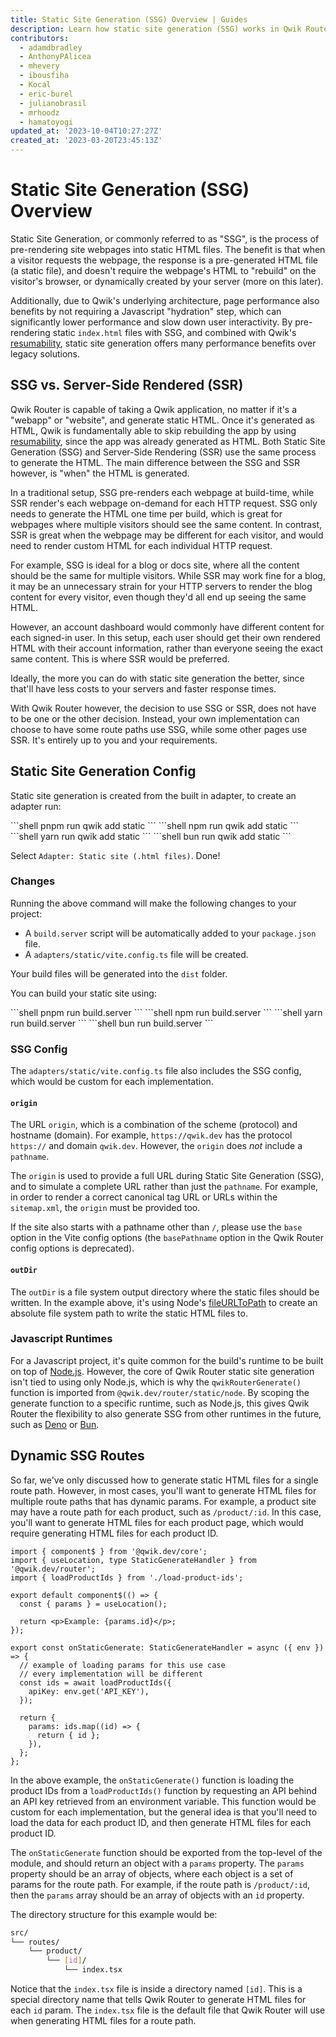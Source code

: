 ```yaml
---
title: Static Site Generation (SSG) Overview | Guides
description: Learn how static site generation (SSG) works in Qwik Router.
contributors:
  - adamdbradley
  - AnthonyPAlicea
  - mhevery
  - ibousfiha
  - Kocal
  - eric-burel
  - julianobrasil
  - mrhoodz
  - hamatoyogi
updated_at: '2023-10-04T10:27:27Z'
created_at: '2023-03-20T23:45:13Z'
---
```



# Static Site Generation (SSG) Overview

Static Site Generation, or commonly referred to as "SSG", is the process of pre-rendering site webpages into static HTML files. The benefit is that when a visitor requests the webpage, the response is a pre-generated HTML file (a static file), and doesn't require the webpage's HTML to "rebuild" on the visitor's browser, or dynamically created by your server (more on this later).

Additionally, due to Qwik's underlying architecture, page performance also benefits by not requiring a Javascript "hydration" step, which can significantly lower performance and slow down user interactivity. By pre-rendering static `index.html` files with SSG, and combined with Qwik's [resumability](../../../(qwik)/concepts/resumable/index.mdx), static site generation offers many performance benefits over legacy solutions.

## SSG vs. Server-Side Rendered (SSR)

Qwik Router is capable of taking a Qwik application, no matter if it's a "webapp" or "website", and generate static HTML. Once it's generated as HTML, Qwik is fundamentally able to skip rebuilding the app by using [resumability](../../../(qwik)/concepts/resumable/index.mdx), since the app was already generated as HTML. Both Static Site Generation (SSG) and Server-Side Rendering (SSR) use the same process to generate the HTML. The main difference between the SSG and SSR however, is "when" the HTML is generated.

In a traditional setup, SSG pre-renders each webpage at build-time, while SSR render's each webpage on-demand for each HTTP request. SSG only needs to generate the HTML one time per build, which is great for webpages where multiple visitors should see the same content. In contrast, SSR is great when the webpage may be different for each visitor, and would need to render custom HTML for each individual HTTP request.

For example, SSG is ideal for a blog or docs site, where all the content should be the same for multiple visitors. While SSR may work fine for a blog, it may be an unnecessary strain for your HTTP servers to render the blog content for every visitor, even though they'd all end up seeing the same HTML.

However, an account dashboard would commonly have different content for each signed-in user. In this setup, each user should get their own rendered HTML with their account information, rather than everyone seeing the exact same content. This is where SSR would be preferred.

Ideally, the more you can do with static site generation the better, since that'll have less costs to your servers and faster response times.

With Qwik Router however, the decision to use SSG or SSR, does not have to be one or the other decision. Instead, your own implementation can choose to have some route paths use SSG, while some other pages use SSR. It's entirely up to you and your requirements.

## Static Site Generation Config

Static site generation is created from the built in adapter, to create an adapter run:


<PackageManagerTabs>
<span q:slot="pnpm">
```shell
pnpm run qwik add static
```
</span>
<span q:slot="npm">
```shell
npm run qwik add static
```
</span>
<span q:slot="yarn">
```shell
yarn run qwik add static
```
</span>
<span q:slot="bun">
```shell
bun run qwik add static
```
</span>
</PackageManagerTabs>

Select `Adapter: Static site (.html files)`. Done!

### Changes

Running the above command will make the following changes to your project:

- A `build.server` script will be automatically added to your `package.json` file.
- A `adapters/static/vite.config.ts` file will be created.

Your build files will be generated into the `dist` folder.

You can build your static site using:

<PackageManagerTabs>
<span q:slot="pnpm">
```shell
pnpm run build.server
```
</span>
<span q:slot="npm">
```shell
npm run build.server
```
</span>
<span q:slot="yarn">
```shell
yarn run build.server
```
</span>
<span q:slot="bun">
```shell
bun run build.server
```
</span>
</PackageManagerTabs>

### SSG Config

The `adapters/static/vite.config.ts` file also includes the SSG config, which would be custom for each implementation.

#### `origin`

The URL `origin`, which is a combination of the scheme (protocol) and hostname (domain). For example, `https://qwik.dev` has the protocol `https://` and domain `qwik.dev`. However, the `origin` does _not_ include a `pathname`.

The `origin` is used to provide a full URL during Static Site Generation (SSG), and to simulate a complete URL rather than just the `pathname`. For example, in order to render a correct canonical tag URL or URLs within the `sitemap.xml`, the `origin` must be provided too.

If the site also starts with a pathname other than `/`, please use the `base` option in the Vite config options (the `basePathname` option in the Qwik Router config options is deprecated).

#### `outDir`

The `outDir` is a file system output directory where the static files should be written. In the example above, it's using Node's [fileURLToPath](https://nodejs.org/api/url.html#urlfileurltopathurl) to create an absolute file system path to write the static HTML files to.

### Javascript Runtimes

For a Javascript project, it's quite common for the build's runtime to be built on top of [Node.js](https://nodejs.org/en/docs/). However, the core of Qwik Router static site generation isn't tied to using only Node.js, which is why the `qwikRouterGenerate()` function is imported from `@qwik.dev/router/static/node`. By scoping the generate function to a specific runtime, such as Node.js, this gives Qwik Router the flexibility to also generate SSG from other runtimes in the future, such as [Deno](https://deno.land/) or [Bun](https://bun.sh/).

## Dynamic SSG Routes

So far, we've only discussed how to generate static HTML files for a single route path. However, in most cases, you'll want to generate HTML files for multiple route paths that has dynamic params. For example, a product site may have a route path for each product, such as `/product/:id`. In this case, you'll want to generate HTML files for each product page, which would require generating HTML files for each product ID.

```tsx
import { component$ } from '@qwik.dev/core';
import { useLocation, type StaticGenerateHandler } from '@qwik.dev/router';
import { loadProductIds } from './load-product-ids';

export default component$(() => {
  const { params } = useLocation();

  return <p>Example: {params.id}</p>;
});

export const onStaticGenerate: StaticGenerateHandler = async ({ env }) => {
  // example of loading params for this use case
  // every implementation will be different
  const ids = await loadProductIds({
    apiKey: env.get('API_KEY'),
  });

  return {
    params: ids.map((id) => {
      return { id };
    }),
  };
};
```

In the above example, the `onStaticGenerate()` function is loading the product IDs from a `loadProductIds()` function by requesting an API behind an API key retrieved from an environment variable.
This function would be custom for each implementation, but the general idea is that you'll need to load the data for each product ID, and then generate HTML files for each product ID.

The `onStaticGenerate` function should be exported from the top-level of the module, and should return an object with a `params` property. The `params` property should be an array of objects, where each object is a set of params for the route path. For example, if the route path is `/product/:id`, then the `params` array should be an array of objects with an `id` property.

The directory structure for this example would be:

```bash
src/
└── routes/
    └── product/
        └── [id]/
            └── index.tsx
```

Notice that the `index.tsx` file is inside a directory named `[id]`. This is a special directory name that tells Qwik Router to generate HTML files for each `id` param. The `index.tsx` file is the default file that Qwik Router will use when generating HTML files for a route path.
